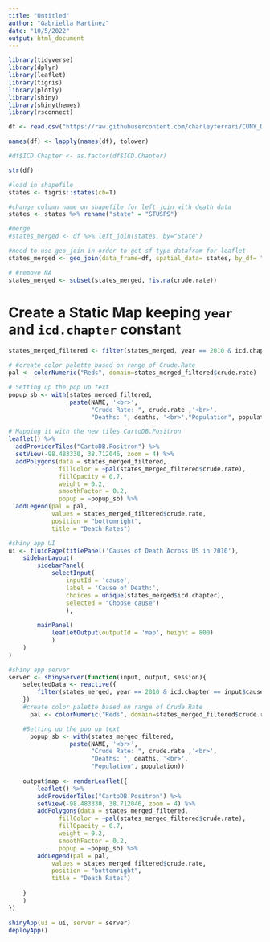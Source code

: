 ```yaml
---
title: "Untitled"
author: "Gabriella Martinez"
date: "10/5/2022"
output: html_document
---
```


```r
library(tidyverse)
library(dplyr)
library(leaflet)
library(tigris)
library(plotly)
library(shiny)
library(shinythemes)
library(rsconnect)
```

```r
df <- read.csv("https://raw.githubusercontent.com/charleyferrari/CUNY_DATA_608/master/module3/data/cleaned-cdc-mortality-1999-2010-2.csv")

names(df) <- lapply(names(df), tolower)
```

```r
#df$ICD.Chapter <- as.factor(df$ICD.Chapter)

str(df)
```

```r
#load in shapefile
states <- tigris::states(cb=T)

#change column name on shapefile for left join with death data
states <- states %>% rename("state" = "STUSPS")

```

```r
#merge
#states_merged <- df %>% left_join(states, by="State")

#need to use geo_join in order to get sf type datafram for leaflet
states_merged <- geo_join(data_frame=df, spatial_data= states, by_df= "state", by_sp= "state", by = NULL, how = "inner")

# #remove NA
states_merged <- subset(states_merged, !is.na(crude.rate))
```

# Create a Static Map keeping `year` and `icd.chapter` constant
```r
states_merged_filtered <- filter(states_merged, year == 2010 & icd.chapter == 'Neoplasms')
```


```r
# #create color palette based on range of Crude.Rate
pal <- colorNumeric("Reds", domain=states_merged_filtered$crude.rate)

# Setting up the pop up text
popup_sb <- with(states_merged_filtered, 
                 paste(NAME, '<br>',
                       "Crude Rate: ", crude.rate ,'<br>',
                       "Deaths: ", deaths, '<br>',"Population", population))
```


```r
# Mapping it with the new tiles CartoDB.Positron
leaflet() %>%
  addProviderTiles("CartoDB.Positron") %>%
  setView(-98.483330, 38.712046, zoom = 4) %>% 
  addPolygons(data = states_merged_filtered, 
              fillColor = ~pal(states_merged_filtered$crude.rate), 
              fillOpacity = 0.7, 
              weight = 0.2, 
              smoothFactor = 0.2, 
              popup = ~popup_sb) %>%
  addLegend(pal = pal, 
            values = states_merged_filtered$crude.rate, 
            position = "bottomright", 
            title = "Death Rates")
```

```r
#shiny app UI
ui <- fluidPage(titlePanel('Causes of Death Across US in 2010'),
    sidebarLayout(
        sidebarPanel(
            selectInput(
                inputId = 'cause', 
                label = 'Cause of Death:', 
                choices = unique(states_merged$icd.chapter),
                selected = "Choose cause")
                ),
        
        mainPanel(
            leafletOutput(outputId = 'map', height = 800)
            )
    )
)

#shiny app server
server <- shinyServer(function(input, output, session){
    selectedData <- reactive({
        filter(states_merged, year == 2010 & icd.chapter == input$cause)
    })
    #create color palette based on range of Crude.Rate
      pal <- colorNumeric("Reds", domain=states_merged_filtered$crude.rate)

    #Setting up the pop up text
      popup_sb <- with(states_merged_filtered, 
                 paste(NAME, '<br>',
                       "Crude Rate: ", crude.rate ,'<br>',
                       "Deaths: ", deaths, '<br>',
                       "Population", population))
      
    output$map <- renderLeaflet({
        leaflet() %>%
        addProviderTiles("CartoDB.Positron") %>%
        setView(-98.483330, 38.712046, zoom = 4) %>% 
        addPolygons(data = states_merged_filtered, 
              fillColor = ~pal(states_merged_filtered$crude.rate), 
              fillOpacity = 0.7, 
              weight = 0.2, 
              smoothFactor = 0.2, 
              popup = ~popup_sb) %>%
        addLegend(pal = pal, 
            values = states_merged_filtered$crude.rate, 
            position = "bottomright", 
            title = "Death Rates")
        
    }
    )
})

shinyApp(ui = ui, server = server)
deployApp()
```


